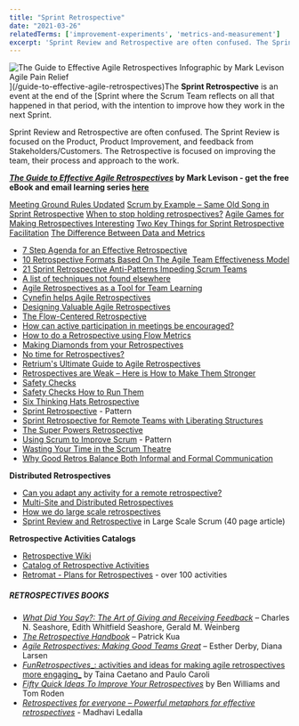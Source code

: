 ```yaml
---
title: "Sprint Retrospective"
date: "2021-03-26"
relatedTerms: ['improvement-experiments', 'metrics-and-measurement']
excerpt: 'Sprint Review and Retrospective are often confused. The Sprint Review is focused on the'
---
```


![The Guide to Effective Agile Retrospectives Infographic by Mark Levison Agile Pain Relief](src/content/glossary/sprint-retrospective/images/The-Guide-to-Effective-Agile-Retrospectives-infographic-v1-1-1-scaled.jpg)](/guide-to-effective-agile-retrospectives)The **Sprint Retrospective** is an event at the end of the [Sprint where the Scrum Team reflects on all that happened in that period, with the intention to improve how they work in the next Sprint.

Sprint Review and Retrospective are often confused. The Sprint Review is focused on the Product, Product Improvement, and feedback from Stakeholders/Customers. The Retrospective is focused on improving the team, their process and approach to the work.

**[_The Guide to Effective Agile Retrospectives_](/guide-to-effective-agile-retrospectives) by Mark Levison - get the free eBook and email learning series [here](/guide-to-effective-agile-retrospectives)**

[Meeting Ground Rules Updated]((/blog/meeting-ground-rules-updated))
[Scrum by Example – Same Old Song in Sprint Retrospective]((/blog/same-old-song-in-sprint-retrospective))
[When to stop holding retrospectives?]((/blog/when-to-stop-holding-retrospectives))
[Agile Games for Making Retrospectives Interesting]((/blog/agile-games-for-making-retrospectives-interesting))
[Two Key Things for Sprint Retrospective Facilitation]((/blog/two-key-things-for-sprint-retrospective-facilitation))
[The Difference Between Data and Metrics](/blog/be-better-with-better-data)

<HighlightBox heading="Resource Links" variant="resourceLinks">

- [7 Step Agenda for an Effective Retrospective](https://www.thoughtworks.com/insights/blog/7-step-agenda-effective-retrospective)
- [10 Retrospective Formats Based On The Agile Team Effectiveness Model](https://medium.com/the-liberators/10-retrospective-formats-based-on-the-agile-team-effectiveness-model-98936622d11b)
- [21 Sprint Retrospective Anti-Patterns Impeding Scrum Teams](https://age-of-product.com/sprint-retrospective-anti-patterns/)
- [A list of techniques not found elsewhere](https://medium.com/agile-outside-the-box/looking-for-a-new-retrospective-technique-try-one-of-these-19a109b1f1cd)
- [Agile Retrospectives as a Tool for Team Learning](https://www.agilealliance.org/agile-retrospectives-as-a-tool-for-team-learning/)
- [Cynefin helps Agile Retrospectives](https://teotti.com/cynefin-helps-agile-retrospectives/)
- [Designing Valuable Agile Retrospectives](https://www.benlinders.com/2014/designing-valuable-agile-retrospectives/)
- [The Flow-Centered Retrospective](https://medium.com/idealo-tech-blog/the-flow-centered-retrospective-learn-to-make-your-team-flow-986485b35975)
- [How can active participation in meetings be encouraged?](https://www.retrium.com/blog/how-to-encourage-your-team-to-speak-up-in-meetings)
- [How to do a Retrospective using Flow Metrics](https://medium.com/the-liberators/how-to-do-a-retrospective-using-flow-metrics-612bf48bdeba)
- [Making Diamonds from your Retrospectives](https://www.agile42.com/en/blog/making-diamonds-your-retrospectives-diamond-participatory-decision-making)
- [No time for Retrospectives?](https://chrisdaviescoach.medium.com/no-time-for-retrospectives-a41edb3a5bbf)
- [Retrium's Ultimate Guide to Agile Retrospectives](https://www.retrium.com/ultimate-guide-to-agile-retrospectives/intro)
- [Retrospectives are Weak – Here is How to Make Them Stronger](https://www.infoq.com/articles/retrospectives-weak-stronger/)
- [Safety Checks](https://stevenmsmith.com/ar-safety-check/)
- [Safety Checks How to Run Them](https://lizkeogh.com/2012/12/05/how-to-run-safety-checks/)
- [Six Thinking Hats Retrospective](https://unconsciousagile.com/2024/02/17/six-thinking-hats-retrospective.html)
- [Sprint Retrospective](https://sites.google.com/a/scrumplop.org/published-patterns/value-stream/sprint/sprint-retrospective) - Pattern
- [Sprint Retrospective for Remote Teams with Liberating Structures](https://medium.com/serious-scrum/sprint-retrospective-for-distributed-teams-with-liberating-structures-b4a9a685d075)
- [The Super Powers Retrospective](https://www.andycleff.com/2018/03/team-superpowers-retrospective/)
- [Using Scrum to Improve Scrum](https://sites.google.com/a/scrumplop.org/published-patterns/retrospective-pattern-language/scrumming-the-scrum) - Pattern
- [Wasting Your Time in the Scrum Theatre](https://janfarkas.com/wasting-time-in-scrum-theatre-sprint_retrospective/)
- [Why Good Retros Balance Both Informal and Formal Communication](https://www.retrium.com/blog/why-good-retrospectives-balance-informal-and-formal-communication)

**Distributed Retrospectives**

- [Can you adapt any activity for a remote retrospective?](https://retromat.org/blog/can-you-adapt-any-activity-for-a-remote-retrospective/)
- [Multi-Site and Distributed Retrospectives](https://www.agiletrainings.eu/2015/12/06/multi-site-and-distributed-retrospectives/)
- [How we do large scale retrospectives](https://engineering.atspotify.com/2015/11/large-scale-retros/)
- [Sprint Review and Retrospective](https://www.informit.com/articles/article.aspx?p=1564482) in Large Scale Scrum (40 page article)

**Retrospective Activities Catalogs**

- [Retrospective Wiki](https://retrospectivewiki.org/index.php?title=Agile_Retrospective_Resource_Wiki)
- [Catalog of Retrospective Activities](https://www.funretrospectives.com/)
- [Retromat - Plans for Retrospectives](https://retromat.org/en/?id=85-62-58-72-17) - over 100 activities

##### RETROSPECTIVES BOOKS

- [_What Did You Say?: The Art of Giving and Receiving Feedback_](https://www.amazon.com/What-Did-You-Say-Receiving/dp/0965043002/&tag=notesfromatoo-20) – Charles N. Seashore, Edith Whitfield Seashore, Gerald M. Weinberg
- [_The Retrospective Handbook_](https://leanpub.com/the-retrospective-handbook) – Patrick Kua
- [_Agile Retrospectives: Making Good Teams Great_](https://www.amazon.ca/Agile-Retrospectives-Making-Teams-Great/dp/0977616649/&tag=notesfromatoo-20) – Esther Derby, Diana Larsen
- [_FunRetrospectives__: activities and ideas for making agile retrospectives more engaging_](https://www.amazon.ca/FunRetrospectives-activities-making-retrospectives-engaging/dp/6586660076/&tag=notesfromatoo-20) by Taina Caetano and Paulo Caroli
- [_Fifty Quick Ideas To Improve Your Retrospectives_](https://fiftyquickideas.com/) by Ben Williams and Tom Roden
- _[Retrospectives for everyone – Powerful metaphors for effective retrospectives](https://www.amazon.ca/Retrospectives-everyone-metaphors-effective-retrospectives/dp/164760849X/&tag=notesfromatoo-20)_ - Madhavi Ledalla

</HighlightBox>
